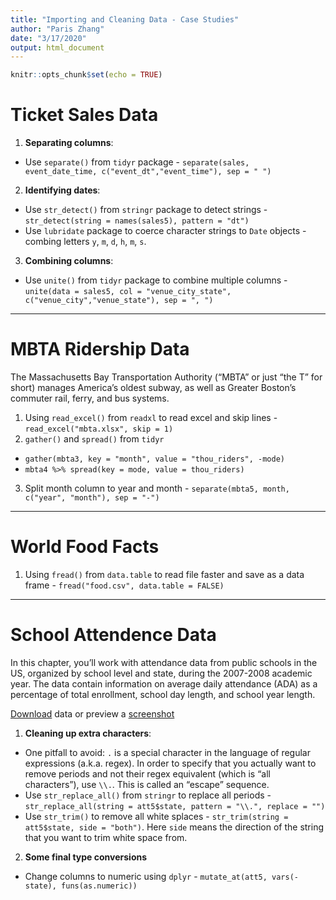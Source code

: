 ```yaml
---
title: "Importing and Cleaning Data - Case Studies"
author: "Paris Zhang"
date: "3/17/2020"
output: html_document
---
```


```r
knitr::opts_chunk$set(echo = TRUE)
```

# Ticket Sales Data

1. **Separating columns**:
  * Use `separate()` from `tidyr` package - `separate(sales, event_date_time, c("event_dt","event_time"), sep = " ")`
2. **Identifying dates**:
  * Use `str_detect()` from `stringr` package to detect strings - `str_detect(string = names(sales5), pattern = "dt")`
  * Use `lubridate` package to coerce character strings to `Date` objects - combing letters `y`, `m`, `d`, `h`, `m`, `s`.
3. **Combining columns**:
  * Use `unite()` from `tidyr` package to combine multiple columns - `unite(data = sales5, col = "venue_city_state", c("venue_city","venue_state"), sep = ", ")`
  

***


# MBTA Ridership Data
The Massachusetts Bay Transportation Authority ("MBTA" or just "the T" for short) manages America's oldest subway, as well as Greater Boston's commuter rail, ferry, and bus systems.

1. Using `read_excel()` from `readxl` to read excel and skip lines - `read_excel("mbta.xlsx", skip = 1)`
2. `gather()` and `spread()` from `tidyr`
  * `gather(mbta3, key = "month", value = "thou_riders", -mode)`
  * `mbta4 %>% spread(key = mode, value = thou_riders)`
3. Split month column to year and month - `separate(mbta5, month, c("year", "month"), sep = "-")`


***


# World Food Facts

1. Using `fread()` from `data.table` to read file faster and save as a data frame - `fread("food.csv", data.table = FALSE)`


***


# School Attendence Data
In this chapter, you'll work with attendance data from public schools in the US, organized by school level and state, during the 2007-2008 academic year. The data contain information on average daily attendance (ADA) as a percentage of total enrollment, school day length, and school year length.

[Download](http://s3.amazonaws.com/assets.datacamp.com/production/course_1294/datasets/attendance.xls) data or preview a [screenshot](http://s3.amazonaws.com/assets.datacamp.com/production/course_1294/datasets/attendance_screenshot.png)

1. **Cleaning up extra characters**:
  * One pitfall to avoid: `.` is a special character in the language of regular expressions (a.k.a. regex). In order to specify that you actually want to remove periods and not their regex equivalent (which is "all characters"), use `\\.`. This is called an "escape" sequence.
  * Use `str_replace_all()` from `stringr` to replace all periods - `str_replace_all(string = att5$state, pattern = "\\.", replace = "")`
  * Use `str_trim()` to remove all white splaces - `str_trim(string = att5$state, side = "both")`. Here `side` means the direction of the string that you want to trim white space from.
2. **Some final type conversions**
  * Change columns to numeric using `dplyr` - `mutate_at(att5, vars(-state), funs(as.numeric))`


